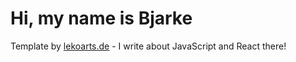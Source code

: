 # Hi, my name is Bjarke

Template by [lekoarts.de](https://www.lekoarts.de?utm_source=cara&utm_medium=Starter) - I write about JavaScript and React there!
